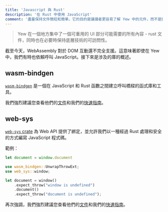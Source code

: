 ```yaml
---
title: 'Javascript 與 Rust'
description: '在 Rust 中使用 JavaScript'
comment: '盡量保持文件簡短和簡單。它的目的是讓讀者更容易了解 Yew 中的元件，而不是提供正確的 API 文件'
---
```



> Yew 在一個地方集中了一個可重用的 UI 部分可能需要的所有內容 - rust 文件，同時也在必要時保持底層技術的可訪問性。

截至今天，WebAssembly 對於 DOM 互動還不完全支援。這意味著即使在 Yew 中，我們有時也依賴呼叫 JavaScript。接下來是涉及的庫的概述。

## wasm-bindgen

[`wasm-bindgen`](https://github.com/rustwasm/wasm-bindgen) 是一個在 JavaScript 和 Rust 函數之間建立呼叫橋樑的函式庫和工具。

我們強烈建議您查看他們的[文件](https://rustwasm.github.io/docs/wasm-bindgen/)和我們的[快速指南](./wasm-bindgen.mdx)。

## web-sys

[`web-sys` crate](https://crates.io/crates/web-sys) 為 Web API 提供了綁定，並允許我們以一種經過 Rust 處理和安全的方式編寫 JavaScript 程式碼。

範例：

<Tabs>
<TabItem value="JS" label="JS">

```js
let document = window.document
```

</TabItem>

<TabItem value="RS" label="RS">

```rust ,no_run
use wasm_bindgen::UnwrapThrowExt;
use web_sys::window;

let document = window()
    .expect_throw("window is undefined")
    .document()
    .expect_throw("document is undefined");
```

</TabItem>
</Tabs>

再次強調，我們強烈建議您查看他們的[文件](https://rustwasm.github.io/docs/wasm-bindgen/)和我們的[快速指南](./web-sys.mdx)。
